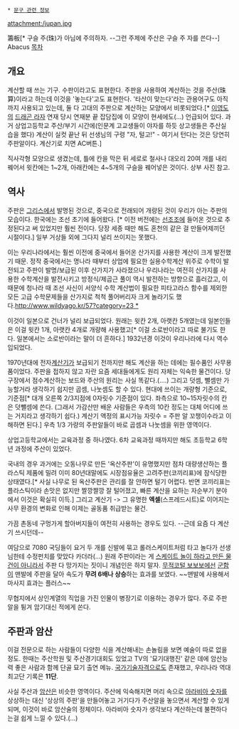  * [[문구 관련 정보]]

attachment:/jupan.jpg

籌板[* 구슬 주(珠)가 아님에 주의하자. --그런 주제에 주산은 구슬 주 자를 쓴다--]
Abacus
[[목차]]
== 개요 ==
계산할 때 쓰는 기구. 수판이라고도 표현한다. 주판을 사용하여 계산하는 것을 주산(珠算)이라고 하는데 이것을 '놓는다'고도 표현한다. '타산이 맞는다'라는 관용어구도 아직까지 사용되고 있는데, 둘 다 고대의 주판으로 계산하는 모양에서 비롯되었다.[* [[이영도]]의 [[드래곤 라자]] 연재 당시 연재분 끝 잡담집에 이 모양이 현세에도(...) 언급되어 있다. 과거 상업고등학교 주산/부기 시간에(인문계 고교생들이 야자를 하듯 상고생들은 주산실습을 했다) 계산이 실컷 끝난 뒤 선생님의 구령 "자, 털고!" - 여기서 턴다는 것은 당연히 주판알이다. 계산기로 치면 AC버튼.]

직사각형 모양으로 생겼는데, 틀에 칸을 막은 뒤 세로로 철사나 대오리 20여 개를 내리꿰어서 윗칸에는 1~2개, 아래칸에는 4~5개의 구슬을 꿰어넣은 것이다. 상부 사진 참고.

== 역사 ==
주판은 [[그리스]]에서 발명된 것으로, 중국으로 전래되어 개량된 것이 우리가 아는 주판의 모습이다. 한국에는 조선 초기에 들어왔다. [* 이전 버전에는 [[선조]]조에 들어온 것으로 추정된다고 써 있었지만 훨씬 전이다. 당장 세종 때만 해도 혼천의 같은 걸 만들어제끼던 시절이다.] 일부 거상들 외에 그다지 널리 쓰이지는 못했다.

이는 우리나라에서는 훨씬 이전에 중국에서 들어온 산가지를 사용한 계산이 크게 발전했기 때문. 정작 중국에서는 명나라 때부터 상업에 필요한 실용수학계산 위주로 수학이 발전되고 주판이 발명/보급된 이후 산가지가 사라졌으나 우리나라는 여전히 산가지를 사용한 수학계산을 발전시키고 방정식/제곱근 풀이 역시 발전하는 방향으로 흘러갔고, 이 때문에 청나라 때 조선 사신이 서양식 수학 계산법이 필요한 피타고라스 함수를 제외한 모든 고급 수학문제들을 산가지로 척척 풀어버리자 크게 놀라기도 했다.[[http://www.wildyago.kr/57?category=23 *]]

이것이 일본으로 건너가 널리 보급되었다. 원래는 윗칸 2개, 아랫칸 5개였는데 일본인들은 이걸 윗칸 1개, 아랫칸 4개로 개량해 사용했고[* 이걸 소로반이라고 따로 불기도 한다. 일본에서는 소로반이라는 말이 더 흔하다.] 1932년경 이것이 우리나라에 다시 역수입되었다.

1970년대에 전자[[계산기]]가 보급되기 전까지만 해도 계산을 하는 데에는 필수품인 사무용품이었다. 주판을 접하지 않고 자란 요즘 세대들에게도 원리 자체는 익숙한 물건이다. 당구장에서 점수계산하는 보드와 주산의 원리는 사실 똑같다.(....) 그리고 덧셈, 뺄셈만 가능할거라 생각하기 쉽지만 곱셈, 나눗셈도 할 수 있다. 현대에 쓰이는 개량형 기준으로, 기준점[* 대개 오른쪽 2/3지점에 0자릿수 기준점이 있다. 좌측으로 10~15자릿수의 칸은 덧뺄셈에 쓴다. (그래서 가감산만 배운 사람들은 우측의 10칸 정도는 대체 어디에 쓰는 거지라고 생각하기 쉽다.) 계산기 액정의 표시가능 자릿수 = 주판 알 꼬챙이수라고 이해하면 된다.] 우측 1/3 가량의 주판알들이 바로 곱셈과 나눗셈을 위한 영역이다.

상업고등학교에서는 교육과정 중 하나였다. 6차 교육과정 때까지만 해도 초등학교 6학년 과정에 주산이 있었다.

국내의 경우 과거에는 오동나무로 만든 '옥산주판'이 유명했지만 점차 대량생산하는 플라스틱 제품에 밀려 이미 80년대말에도 시장점유율은 고려주판(코끼리표)에 잠식당한 상태였다.[* 사실 나무로 된 옥산주판은 관리를 잘 안하면 털기 어렵다. 반면 코끼리표는 플라스틱이라 손맛은 없지만 짤깡짤깡 잘 털어졌고, 빠른 계산을 요하는 자순부기 분야에서 이것은 확실히 이득.] 그리고 계산기 -> 그 유명한 '''엑셀'''(스프레드시트)로 이어지는 사무 환경의 변화로 인해 이제는 골동품 취급받는 물건. 

가끔 촌동네 구멍가게 할아버지들이 여전히 사용하는 경우도 있다. --근데 요즘 다 계산기 쓰시던데--

여담으로 7080 국딩들이 요거 두 개를 신발에 묶고 롤러스케이트처럼 타고 놀다가 선생님한테 수정펀치를 맞았다 카더라(…) 원래 주판이라는 게 [[그러라고 사준 컴퓨터가 아닐텐데|스케이트 놀이 하라고 만든 물건이 아니라서]] 주판 다 망가지는 짓이니 개념인은 하지 말자. [[무적코털 보보보]]에선 [[군함]]이 맨발에 주판을 달아 속도가 '''무려 6배나 상승'''하는 효과를 보였다. ~~맨발에 사용해서 마사지 효과는 플러스~~

무협지에서 상인계열의 직업을 가진 인물이 병장기로 이용하는 경우가 많다. 주로 주판알을 튕겨 암기대신 적에게 쏜다.

== 주판과 암산 ==
이걸 전문으로 하는 사람들이 다양한 식을 계산해내는 손놀림을 보면 예술이 따로 없을 정도. 한때는 주산학원 및 주산경기대회도 있었고 TV의 '묘기대행진' 같은 데에 암산능력 좋은 사람과 함께 단골 묘기 출연 메뉴. [[국가기술자격]]으로도 존재했고, 우리나라 역대 최고단 기록은 '''11단'''.

사실 주산과 [[암산]]은 비슷한 영역이다. 주산에 익숙해지면 머리 속으로 [[아라비아 숫자]]를 상상하는 대신 '상상의 주판'을 만들어놓고 거기다가 주산알을 놓으면서 계산할 수 있게 되며, 이것이 바로 암산술의 정체이다. 아라비아 숫자가 생각보다 계산하는데 불편하다는걸 쉽게 느낄 수 있다.(…) 

